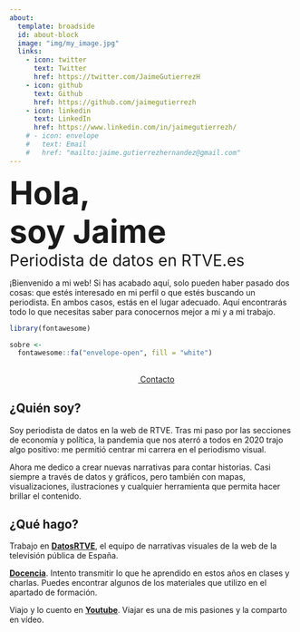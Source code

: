 ```yaml
---
about:
  template: broadside
  id: about-block
  image: "img/my_image.jpg"
  links:
    - icon: twitter
      text: Twitter
      href: https://twitter.com/JaimeGutierrezH
    - icon: github
      text: Github
      href: https://github.com/jaimegutierrezh
    - icon: linkedin
      text: LinkedIn
      href: https://www.linkedin.com/in/jaimegutierrezh/
    # - icon: envelope
    #   text: Email
    #   href: "mailto:jaime.gutierrezhernandez@gmail.com"  
---
```


::: {#about-block}
[<b>Hola, <br>soy Jaime</b>]{style="font-size:400%;"}<br>[Periodista de datos en RTVE.es]{style="font-size:200%;"}

¡Bienvenido a mi web! Si has acabado aquí, solo pueden haber pasado dos cosas: que estés interesado en mi perfil o que estés buscando un periodista. En ambos casos, estás en el lugar adecuado. Aquí encontrarás todo lo que necesitas saber para conocernos mejor a mí y a mi trabajo.

```r
library(fontawesome)
```

```r
sobre <- 
  fontawesome::fa("envelope-open", fill = "white")
```

```{=html}
<div  style="margin: 30px; text-align: center;">
<a class="btn btn-primary" href="mailto:jaime.gutierrezhernandez@gmail.com" role="button" target="_blank" style="padding: 15px 30px;"></i> <svg aria-hidden="true" role="img" viewBox="0 0 512 512" style="height:1em;width:1em;vertical-align:-0.125em;margin-left:auto;margin-right:auto;font-size:inherit;fill:white;overflow:visible;position:relative;"><path d="M255.4 48.2c.2-.1 .4-.2 .6-.2s.4 .1 .6 .2L460.6 194c2.1 1.5 3.4 3.9 3.4 6.5v13.6L291.5 355.7c-20.7 17-50.4 17-71.1 0L48 214.1V200.5c0-2.6 1.2-5 3.4-6.5L255.4 48.2zM48 276.2L190 392.8c38.4 31.5 93.7 31.5 132 0L464 276.2V456c0 4.4-3.6 8-8 8H56c-4.4 0-8-3.6-8-8V276.2zM256 0c-10.2 0-20.2 3.2-28.5 9.1L23.5 154.9C8.7 165.4 0 182.4 0 200.5V456c0 30.9 25.1 56 56 56H456c30.9 0 56-25.1 56-56V200.5c0-18.1-8.7-35.1-23.4-45.6L284.5 9.1C276.2 3.2 266.2 0 256 0z"/></svg> Contacto</a>
</div>
```
:::

## ¿Quién soy?

Soy periodista de datos en la web de RTVE. Tras mi paso por las secciones de economía y política, la pandemia que nos aterró a todos en 2020 trajo algo positivo: me permitió centrar mi carrera en el periodismo visual.

Ahora me dedico a crear nuevas narrativas para contar historias. Casi siempre a través de datos y gráficos, pero también con mapas, visualizaciones, ilustraciones y cualquier herramienta que permita hacer brillar el contenido.

## ¿Qué hago?

Trabajo en [**DatosRTVE**](https://www.rtve.es/noticias/datosrtve/), el equipo de narrativas visuales de la web de la televisión pública de España.

[**Docencia**](/formacion/clases/). Intento transmitir lo que he aprendido en estos años en clases y charlas. Puedes encontrar algunos de los materiales que utilizo en el apartado de formación.

Viajo y lo cuento en [**Youtube**](https://www.youtube.com/channel/UC8a88VgOO6ENHEsSyZxRTsg). Viajar es una de mis pasiones y la comparto en vídeo.
